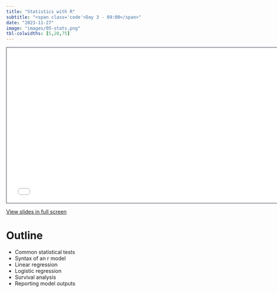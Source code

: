 ```yaml
---
title: "Statistics with R"
subtitle: "<span class='code'>Day 3 - 09:00</span>"
date: "2023-11-27"
image: "images/05-stats.png"
tbl-colwidths: [5,20,75]
---
```


```{=html}
<iframe class="slide-deck" src="../materials/00-placeholder.html" height="420" width="747" style="border: 1px solid #2e3846;"></iframe>
```

<a href='../materials/00-placeholder.html' target="_blank">View slides in full screen</a>

  
# Outline

-	Common statistical tests
-	Syntax of an r model
-	Linear regression
-	Logistic regression
-	Survival analysis
-	Reporting model outputs
